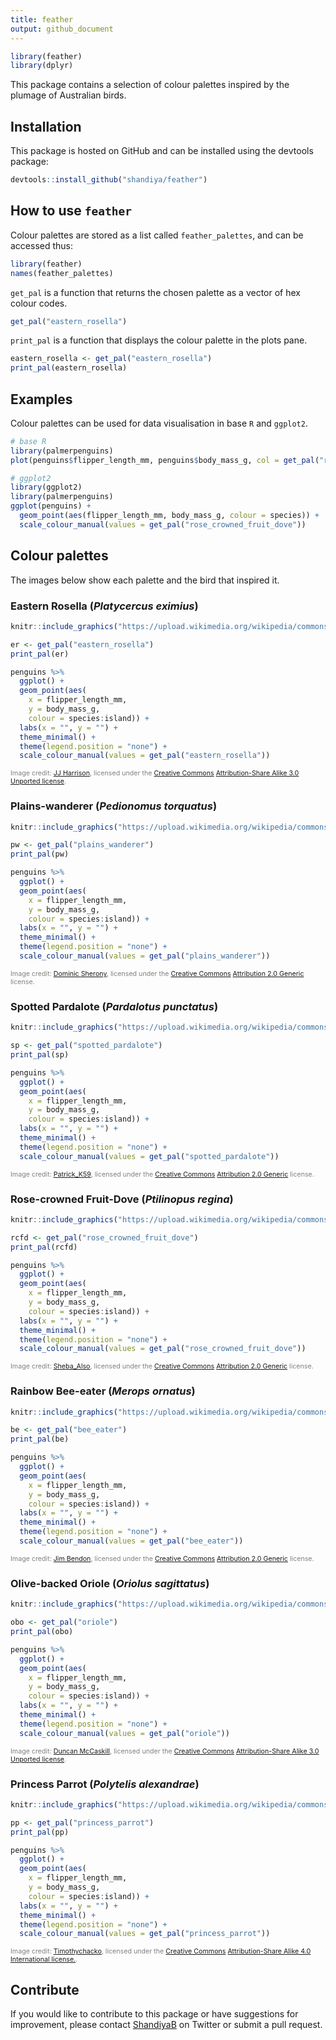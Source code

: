 ```yaml
---
title: feather
output: github_document
---
```


```r
library(feather)
library(dplyr)
```

This package contains a selection of colour palettes inspired by the plumage of Australian birds.


## Installation

This package is hosted on GitHub and can be installed using the devtools package:

```r
devtools::install_github("shandiya/feather")
```


## How to use `feather`

Colour palettes are stored as a list called `feather_palettes`, and can be accessed thus:

```r
library(feather)
names(feather_palettes)
```

`get_pal` is a function that returns the chosen palette as a vector of hex colour codes.

```r
get_pal("eastern_rosella")
```

`print_pal` is a function that displays the colour palette in the plots pane.

```r
eastern_rosella <- get_pal("eastern_rosella")
print_pal(eastern_rosella)
```

## Examples

Colour palettes can be used for data visualisation in base `R` and `ggplot2`.

```r

# base R
library(palmerpenguins)
plot(penguins$flipper_length_mm, penguins$body_mass_g, col = get_pal("rose_crowned_fruit_dove")[factor(penguins$species)], pch = 19)

# ggplot2
library(ggplot2)
library(palmerpenguins)
ggplot(penguins) +
  geom_point(aes(flipper_length_mm, body_mass_g, colour = species)) +
  scale_colour_manual(values = get_pal("rose_crowned_fruit_dove"))

```

## Colour palettes

The images below show each palette and the bird that inspired it. 

### Eastern Rosella (*Platycercus eximius*)

```r

knitr::include_graphics("https://upload.wikimedia.org/wikipedia/commons/thumb/3/33/Platycercus_eximius_diemenensis_male.jpg/320px-Platycercus_eximius_diemenensis_male.jpg")

er <- get_pal("eastern_rosella")
print_pal(er)

penguins %>%
  ggplot() +
  geom_point(aes(
    x = flipper_length_mm,
    y = body_mass_g,
    colour = species:island)) +
  labs(x = "", y = "") +
  theme_minimal() +
  theme(legend.position = "none") +
  scale_colour_manual(values = get_pal("eastern_rosella"))

```
<span style="color: grey; font-size: 8pt">Image credit: [JJ Harrison](https://commons.wikimedia.org/wiki/File:Platycercus_eximius_diemenensis_male.jpg), licensed under the [Creative Commons](https://en.wikipedia.org/wiki/Creative_Commons) [Attribution-Share Alike 3.0 Unported license](https://creativecommons.org/licenses/by-sa/3.0/deed.en).</span> 


### Plains-wanderer (*Pedionomus torquatus*)

```r

knitr::include_graphics("https://upload.wikimedia.org/wikipedia/commons/1/1c/Plains-wanderer_%28Pedionomus_torquatus%29_7_%2830547426803%29.jpg")

pw <- get_pal("plains_wanderer")
print_pal(pw)

penguins %>%
  ggplot() +
  geom_point(aes(
    x = flipper_length_mm,
    y = body_mass_g,
    colour = species:island)) +
  labs(x = "", y = "") +
  theme_minimal() +
  theme(legend.position = "none") +
  scale_colour_manual(values = get_pal("plains_wanderer"))
```
<span style="color: grey; font-size: 8pt">Image credit: [Dominic Sherony](https://commons.wikimedia.org/wiki/File:Plains-wanderer_(Pedionomus_torquatus)_7_(30547426803).jpg), licensed under the [Creative Commons](https://en.wikipedia.org/wiki/Creative_Commons) [Attribution 2.0 Generic](https://creativecommons.org/licenses/by/2.0/deed.en) license.</span> 


### Spotted Pardalote (*Pardalotus punctatus*)

```r

knitr::include_graphics("https://upload.wikimedia.org/wikipedia/commons/thumb/7/78/Spotted_Pardalote_%28Pardalotus_punctatus%29_male_%2819205338781%29.jpg/1024px-Spotted_Pardalote_%28Pardalotus_punctatus%29_male_%2819205338781%29.jpg")

sp <- get_pal("spotted_pardalote")
print_pal(sp)

penguins %>%
  ggplot() +
  geom_point(aes(
    x = flipper_length_mm,
    y = body_mass_g,
    colour = species:island)) +
  labs(x = "", y = "") +
  theme_minimal() +
  theme(legend.position = "none") +
  scale_colour_manual(values = get_pal("spotted_pardalote"))
``` 
<span style="color: grey; font-size: 8pt">Image credit: [Patrick_K59](https://commons.wikimedia.org/wiki/File:Spotted_Pardalote_(Pardalotus_punctatus)_male_(19205338781).jpg), licensed under the [Creative Commons](https://en.wikipedia.org/wiki/Creative_Commons) [Attribution 2.0 Generic](https://creativecommons.org/licenses/by/2.0/deed.en) license.</span>


### Rose-crowned Fruit-Dove (*Ptilinopus regina*)

```r
knitr::include_graphics("https://upload.wikimedia.org/wikipedia/commons/7/72/Rose_crowned_Fruit_Dove_at_Australia_Zoo-1_%289098717408%29.jpg")

rcfd <- get_pal("rose_crowned_fruit_dove")
print_pal(rcfd)

penguins %>%
  ggplot() +
  geom_point(aes(
    x = flipper_length_mm,
    y = body_mass_g,
    colour = species:island)) +
  labs(x = "", y = "") +
  theme_minimal() +
  theme(legend.position = "none") +
  scale_colour_manual(values = get_pal("rose_crowned_fruit_dove"))
``` 
<span style="color: grey; font-size: 8pt">Image credit: [Sheba_Also](https://commons.m.wikimedia.org/wiki/File:Rose_crowned_Fruit_Dove_at_Australia_Zoo-1_(9098717408).jpg), licensed under the [Creative Commons](https://en.wikipedia.org/wiki/Creative_Commons) [Attribution 2.0 Generic](https://creativecommons.org/licenses/by/2.0/deed.en) license.</span>


### Rainbow Bee-eater (*Merops ornatus*)

```r
knitr::include_graphics("https://upload.wikimedia.org/wikipedia/commons/2/26/Rainbow_bee_eater_%289847155264%29.jpg")

be <- get_pal("bee_eater")
print_pal(be)

penguins %>%
  ggplot() +
  geom_point(aes(
    x = flipper_length_mm,
    y = body_mass_g,
    colour = species:island)) +
  labs(x = "", y = "") +
  theme_minimal() +
  theme(legend.position = "none") +
  scale_colour_manual(values = get_pal("bee_eater"))
``` 
<span style="color: grey; font-size: 8pt">Image credit: [Jim Bendon](https://commons.wikimedia.org/wiki/File:Rainbow_bee_eater_(9847155264).jpg), licensed under the [Creative Commons](https://en.wikipedia.org/wiki/Creative_Commons) [Attribution 2.0 Generic](https://creativecommons.org/licenses/by/2.0/deed.en) license.</span>


### Olive-backed Oriole (*Oriolus sagittatus*)

```r
knitr::include_graphics("https://upload.wikimedia.org/wikipedia/commons/8/82/Oriolus_sagittatus_-Canberra%2C_Australia-8a.jpg")

obo <- get_pal("oriole")
print_pal(obo)

penguins %>%
  ggplot() +
  geom_point(aes(
    x = flipper_length_mm,
    y = body_mass_g,
    colour = species:island)) +
  labs(x = "", y = "") +
  theme_minimal() +
  theme(legend.position = "none") +
  scale_colour_manual(values = get_pal("oriole"))
``` 
<span style="color: grey; font-size: 8pt">Image credit: [Duncan McCaskill](https://commons.wikimedia.org/wiki/File:Oriolus_sagittatus_-Canberra,_Australia-8a.jpg), licensed under the [Creative Commons](https://en.wikipedia.org/wiki/Creative_Commons) [Attribution-Share Alike 3.0 Unported license](https://creativecommons.org/licenses/by-sa/3.0/deed.en).</span>


### Princess Parrot (*Polytelis alexandrae*)

```r
knitr::include_graphics("https://upload.wikimedia.org/wikipedia/commons/thumb/1/18/Princess_Parrot_HD_pic.JPG/640px-Princess_Parrot_HD_pic.JPG")

pp <- get_pal("princess_parrot")
print_pal(pp)

penguins %>%
  ggplot() +
  geom_point(aes(
    x = flipper_length_mm,
    y = body_mass_g,
    colour = species:island)) +
  labs(x = "", y = "") +
  theme_minimal() +
  theme(legend.position = "none") +
  scale_colour_manual(values = get_pal("princess_parrot"))
``` 
<span style="color: grey; font-size: 8pt">Image credit: [Timothychacko](https://commons.wikimedia.org/wiki/File:Princess_Parrot_HD_pic.JPG), licensed under the [Creative Commons](https://en.wikipedia.org/wiki/Creative_Commons) [Attribution-Share Alike 4.0 International license.](https://creativecommons.org/licenses/by-sa/4.0/deed.en).</span>


## Contribute

If you would like to contribute to this package or have suggestions for improvement, please contact [ShandiyaB](https://twitter.com/ShandiyaB) on Twitter or submit a pull request. 



